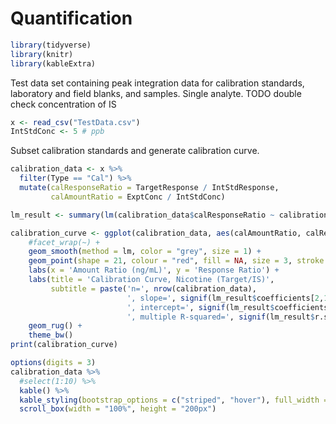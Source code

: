 # Quantification 
```r
library(tidyverse)
library(knitr)
library(kableExtra)
```
Test data set containing peak integration data for calibration standards, laboratory and field blanks, and samples. Single analyte. 
TODO double check concentration of IS
```r
x <- read_csv("TestData.csv")
IntStdConc <- 5 # ppb
```
Subset calibration standards and generate calibration curve.
```r
calibration_data <- x %>% 
  filter(Type == "Cal") %>%
  mutate(calResponseRatio = TargetResponse / IntStdResponse,
         calAmountRatio = ExptConc / IntStdConc)

lm_result <- summary(lm(calibration_data$calResponseRatio ~ calibration_data$calAmountRatio))

calibration_curve <- ggplot(calibration_data, aes(calAmountRatio, calResponseRatio)) +
    #facet_wrap(~) +
    geom_smooth(method = lm, color = "grey", size = 1) +
    geom_point(shape = 21, colour = "red", fill = NA, size = 3, stroke = 1.5) +
    labs(x = 'Amount Ratio (ng/mL)', y = 'Response Ratio') +
    labs(title = 'Calibration Curve, Nicotine (Target/IS)', 
         subtitle = paste('n=', nrow(calibration_data), 
                          ', slope=', signif(lm_result$coefficients[2,1], 3), 
                          ', intercept=', signif(lm_result$coefficients[1,1], 3),
                          ', multiple R-squared=', signif(lm_result$r.squared, 3), sep = '')) +
    geom_rug() +
    theme_bw()
print(calibration_curve)
```
```r
options(digits = 3)
calibration_data %>%
  #select(1:10) %>%
  kable() %>%
  kable_styling(bootstrap_options = c("striped", "hover"), full_width = FALSE) %>%
  scroll_box(width = "100%", height = "200px")
```



